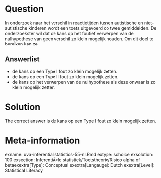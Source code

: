 Question
========

In onderzoek naar het verschil in reactietijden tussen autistische en niet-autistische kinderen wordt een toets uitgevoerd op twee gemiddelden. De onderzoekster wil dat de kans op het foutief verwerpen van de nulhypothese van geen verschil zo klein mogelijk houden. Om dit doel te bereiken kan ze 

Answerlist
----------
* de kans op een Type I fout zo klein mogelijk zetten.
* de kans op een Type II fout zo klein mogelijk zetten.
* de kans op het verwerpen van de nulhypothese als deze onwaar is zo klein mogelijk zetten.

Solution
========

The correct answer is  de kans op een Type I fout zo klein mogelijk zetten. 

Meta-information
================
exname: uva-inferential statistics-55-nl.Rmd 
extype: schoice 
exsolution: 100 
exsection: InferentiÃ«le statistiek/Toetstheorie/Risico alpha of betaexextra[Type]: Conceptual 
exextra[Langauge]: Dutch 
exextra[Level]: Statistical Literacy
